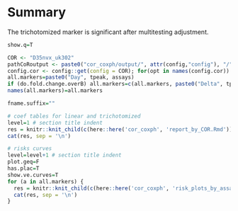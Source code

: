 # Summary

The trichotomized marker is significant after multitesting adjustment.

```r

show.q=T

COR <- "D35nvx_uk302"
pathCoRoutput <- paste0("cor_coxph/output/", attr(config,"config"), "/", COR)
config.cor <- config::get(config = COR); for(opt in names(config.cor)) eval(parse(text = paste0(names(config.cor[opt])," <- config.cor[[opt]]")))
all.markers=paste0("Day", tpeak, assays)
if (do.fold.change.overB) all.markers=c(all.markers, paste0("Delta", tpeak, "overB", assays))
names(all.markers)=all.markers

fname.suffix=""

# coef tables for linear and trichotomized
level=1 # section title indent
res = knitr::knit_child(c(here::here('cor_coxph', 'report_by_COR.Rmd')), quiet = TRUE)
cat(res, sep = '\n')

# risks curves
level=level+1 # section title indent
plot.geq=F
has.plac=T
show.ve.curves=T
for (a in all.markers) {
  res = knitr::knit_child(c(here::here('cor_coxph', 'risk_plots_by_assays.Rmd')), quiet = TRUE)
  cat(res, sep = '\n')
}


```
